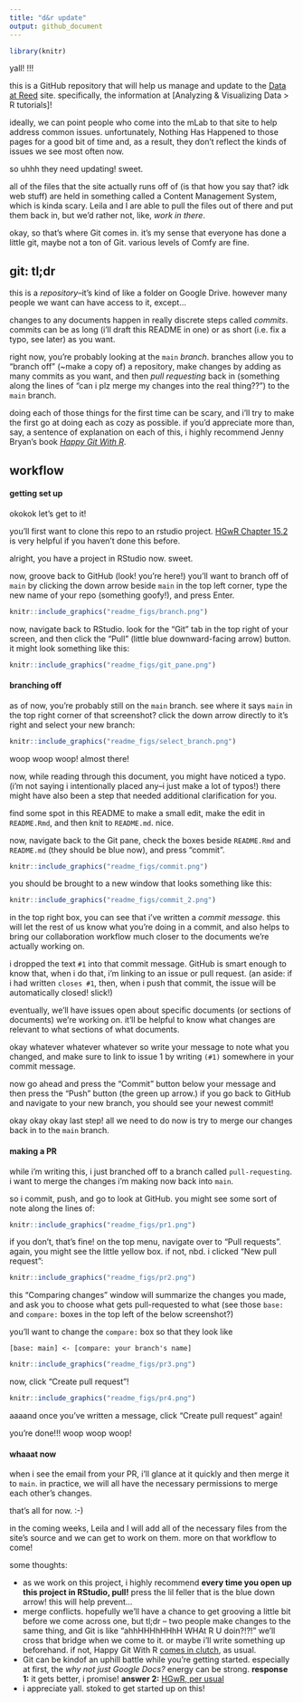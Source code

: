 ```yaml
---
title: "d&r update"
output: github_document
---
```


```r
library(knitr)
```

yall! !!!

this is a GitHub repository that will help us manage and update to the [Data at Reed](data-at-reed) site. specifically, the information at [Analyzing & Visualizing Data > R tutorials]!

ideally, we can point people who come into the mLab to that site to help address common issues. unfortunately, Nothing Has Happened to those pages for a good bit of time and, as a result, they don’t reflect the kinds of issues we see most often now.

so uhhh they need updating! sweet.

all of the files that the site actually runs off of (is that how you say that? idk web stuff) are held in something called a Content Management System, which is kinda scary. Leila and I are able to pull the files out of there and put them back in, but we'd rather not, like, _work in there_.

okay, so that's where Git comes in. it's my sense that everyone has done a little git, maybe not a ton of Git. various levels of Comfy are fine.

## git: tl;dr

this is a _repository_--it's kind of like a folder on Google Drive. however many people we want can have access to it, except...

changes to any documents happen in really discrete steps called _commits_. commits can be as long (i'll draft this README in one) or as short (i.e. fix a typo, see later) as you want.

right now, you're probably looking at the `main` _branch_. branches allow you to "branch off" (~make a copy of) a repository, make changes by adding as many commits as you want, and then _pull requesting_ back in (something along the lines of "can i plz merge my changes into the real thing??") to the `main` branch.

doing each of those things for the first time can be scary, and i'll try to make the first go at doing each as cozy as possible. if you'd appreciate more than, say, a sentence of explanation on each of this, i highly recommend Jenny Bryan's book [_Happy Git With R_](https://happygitwithr.com/).

## workflow

#### getting set up

okokok let's get to it!

you'll first want to clone this repo to an rstudio project. [HGwR Chapter 15.2](https://happygitwithr.com/new-github-first.html#new-rstudio-project-via-git-clone) is very helpful if you haven't done this before.

alright, you have a project in RStudio now. sweet.

now, groove back to GitHub (look! you're here!) you'll want to branch off of `main` by clicking the down arrow beside `main` in the top left corner, type the new name of your repo (something goofy!), and press Enter.

```r
knitr::include_graphics("readme_figs/branch.png")
```

now, navigate back to RStudio. look for the "Git" tab in the top right of your screen, and then click the "Pull" (little blue downward-facing arrow) button. it might look something like this:

```r
knitr::include_graphics("readme_figs/git_pane.png")
```

#### branching off

as of now, you're probably still on the `main` branch. see where it says `main` in the top right corner of that screenshot? click the down arrow directly to it's right and select your new branch:

```r
knitr::include_graphics("readme_figs/select_branch.png")
```

woop woop woop! almost there!

now, while reading through this document, you might have noticed a typo. (i'm not saying i intentionally placed any--i just make a lot of typos!) there might have also been a step that needed additional clarification for you.

find some spot in this README to make a small edit, make the edit in `README.Rmd`, and then knit to `README.md`. nice.

now, navigate back to the Git pane, check the boxes beside `README.Rmd` and `README.md` (they should be blue now), and press "commit".

```r
knitr::include_graphics("readme_figs/commit.png")
```

you should be brought to a new window that looks something like this:

```r
knitr::include_graphics("readme_figs/commit_2.png")
```

in the top right box, you can see that i've written a _commit message_. this will let the rest of us know what you're doing in a commit, and also helps to bring our collaboration workflow much closer to the documents we're actually working on.

i dropped the text `#1` into that commit message. GitHub is smart enough to know that, when i do that, i'm linking to an issue or pull request. (an aside: if i had written `closes #1`, then, when i push that commit, the issue will be automatically closed! slick!)

eventually, we'll have issues open about specific documents (or sections of documents) we're working on. it'll be helpful to know what changes are relevant to what sections of what documents.

okay whatever whatever whatever so write your message to note what you changed, and make sure to link to issue 1 by writing `(#1)` somewhere in your commit message.

now go ahead and press the "Commit" button below your message and then press the "Push" button (the green up arrow.) if you go back to GitHub and navigate to your new branch, you should see your newest commit!

okay okay okay last step! all we need to do now is try to merge our changes back in to the `main` branch.

#### making a PR

while i'm writing this, i just branched off to a branch called `pull-requesting`. i want to merge the changes i'm making now back into `main`.

so i commit, push, and go to look at GitHub. you might see some sort of note along the lines of:

```r
knitr::include_graphics("readme_figs/pr1.png")
```

if you don't, that's fine! on the top menu, navigate over to "Pull requests". again, you might see the little yellow box. if not, nbd. i clicked "New pull request":

```r
knitr::include_graphics("readme_figs/pr2.png")
```

this "Comparing changes" window will summarize the changes you made, and ask you to choose what gets pull-requested to what (see those `base:` and `compare:` boxes in the top left of the below screenshot?)

you'll want to change the `compare:` box so that they look like

`[base: main] <- [compare: your branch's name]`

```r
knitr::include_graphics("readme_figs/pr3.png")
```

now, click "Create pull request"!

```r
knitr::include_graphics("readme_figs/pr4.png")
```

aaaand once you've written a message, click "Create pull request" again!

you're done!!! woop woop woop!

#### whaaat now

when i see the email from your PR, i'll glance at it quickly and then merge it to `main`. in practice, we will all have the necessary permissions to merge each other's changes.

that's all for now. :-) 

in the coming weeks, Leila and I will add all of the necessary files from the site's source and we can get to work on them. more on that workflow to come!

some thoughts:  

* as we work on this project, i highly recommend **every time you open up this project in RStudio, pull!** press the lil feller that is the blue down arrow! this will help prevent...
* merge conflicts. hopefully we'll have a chance to get grooving a little bit before we come across one, but tl;dr -- two people make changes to the same thing, and Git is like "ahhHHHhHHhH WHAt R U doin?!?!" we'll cross that bridge when we come to it. or maybe i'll write something up beforehand. if not, Happy Git With R [comes in clutch](https://happygitwithr.com/push-rejected.html), as usual.
* Git can be kindof an uphill battle while you're getting started. especially at first, the _why not just Google Docs?_ energy can be strong. **response 1:** it gets better, i promise! **answer 2:** [HGwR, per usual](https://happygitwithr.com/big-picture.html)
* i appreciate yall. stoked to get started up on this!



